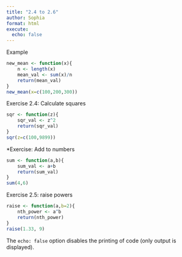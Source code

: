 ```yaml
---
title: "2.4 to 2.6"
author: Sophia
format: html
execute: 
  echo: false
---
```

Example

```r
new_mean <- function(x){
	n <- length(x)
	mean_val <- sum(x)/n
	return(mean_val)
}
new_mean(x=c(100,200,300))
```

Exercise 2.4: Calculate squares

```r
sqr <- function(z){
	sqr_val <- z^2
	return(sqr_val)
}
sqr(z=c(100,9899))
```

*Exercise: Add to numbers

```r
sum <- function(a,b){
	sum_val <- a+b
	return(sum_val)
}
sum(4,6)
```

Exercise 2.5: raise powers

```r
raise <- function(a,b=2){
	nth_power <- a^b
	return(nth_power)
}
raise(1.33, 9)
```
The `echo: false` option disables the printing of code (only output is displayed).
